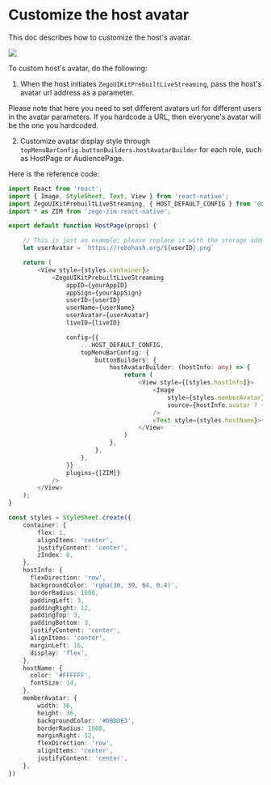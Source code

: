 # Customize the host avatar

This doc describes how to customize the host's avatar.


<Frame width="30%" height="auto" caption="">
  <img src="https://storage.zego.im/sdk-doc/Pics/ZegoUIKit/Flutter/live/live_duration.jpeg" />
</Frame> 

To custom host's avatar, do the following:

1. When the host initiates `ZegoUIKitPrebuiltLiveStreaming`, pass the host's avatar url address as a parameter.

<Warning title="Warning">

Please note that here you need to set different avatars url for different users in the avatar parameters. If you hardcode a URL, then everyone's avatar will be the one you hardcoded.

</Warning>

2. Customize avatar display style through `topMenuBarConfig.buttonBuilders.hostAvatarBuilder` for each role, such as HostPage or AudiencePage.

Here is the reference code:

```typescript {8-9,18,25-35}
import React from 'react';
import { Image, StyleSheet, Text, View } from 'react-native';
import ZegoUIKitPrebuiltLiveStreaming, { HOST_DEFAULT_CONFIG } from '@zegocloud/zego-uikit-prebuilt-live-streaming-rn';
import * as ZIM from 'zego-zim-react-native';

export default function HostPage(props) {

    // This is just an example; please replace it with the storage address for user avatars in your app.
    let userAvatar = `https://robohash.org/${userID}.png`

    return (
        <View style={styles.container}>
            <ZegoUIKitPrebuiltLiveStreaming
                appID={yourAppID}
                appSign={yourAppSign}
                userID={userID}
                userName={userName}
                userAvatar={userAvatar}
                liveID={liveID}

                config={{
                    ...HOST_DEFAULT_CONFIG,
                    topMenuBarConfig: {
                        buttonBuilders: {
                            hostAvatarBuilder: (hostInfo: any) => {
                                return (
                                    <View style={[styles.hostInfo]}>
                                        <Image
                                            style={styles.memberAvatar}
                                            source={hostInfo.avatar ? { uri: hostInfo.avatar } : require('./resources/avatar_def.png')}
                                        />
                                        <Text style={styles.hostName}>{hostInfo.userName}</Text>
                                    </View>
                                )
                            },
                        },
                    },
                }}
                plugins={[ZIM]}
            />
        </View>
    );
}

const styles = StyleSheet.create({
    container: {
        flex: 1,
        alignItems: 'center',
        justifyContent: 'center',
        zIndex: 0,
    },
    hostInfo: {
      flexDirection: 'row',
      backgroundColor: 'rgba(30, 39, 64, 0.4)',
      borderRadius: 1000,
      paddingLeft: 3,
      paddingRight: 12,
      paddingTop: 3,
      paddingBottom: 3,
      justifyContent: 'center',
      alignItems: 'center',
      marginLeft: 16,
      display: 'flex',
    },
    hostName: {
      color: '#FFFFFF',
      fontSize: 14,
    },
    memberAvatar: {
        width: 36,
        height: 36,
        backgroundColor: '#DBDDE3',
        borderRadius: 1000,
        marginRight: 12,
        flexDirection: 'row',
        alignItems: 'center',
        justifyContent: 'center',
    },
})
```